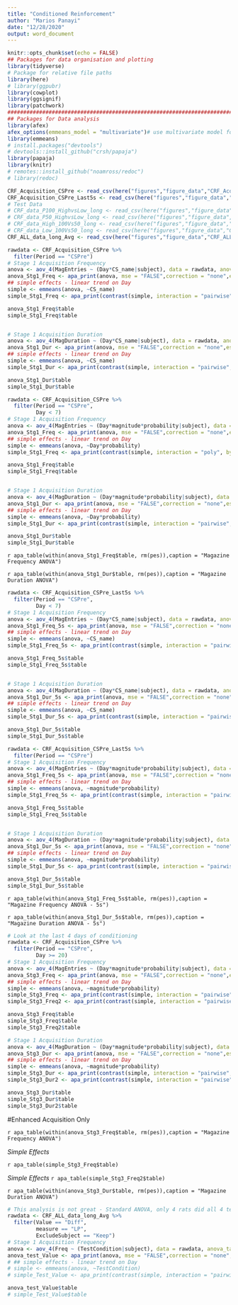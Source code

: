```yaml
---
title: "Conditioned Reinforcement"
author: "Marios Panayi"
date: "12/28/2020"
output: word_document
---
```


```r
knitr::opts_chunk$set(echo = FALSE)
## Packages for data organisation and plotting
library(tidyverse)
# Package for relative file paths
library(here)
# library(ggpubr)
library(cowplot)
library(ggsignif)
library(patchwork)
################################################################################
## Packages for Data analysis
library(afex)
afex_options(emmeans_model = "multivariate")# use multivariate model for all follow-up tests.
library(emmeans)
# install.packages("devtools")
# devtools::install_github("crsh/papaja")
library(papaja)
library(knitr)
# remotes::install_github("noamross/redoc")
# library(redoc)
```



```r
CRF_Acquisition_CSPre <- read_csv(here("figures","figure_data","CRF_Acquisition_CSPre.csv"))
CRF_Acquisition_CSPre_Last5s <- read_csv(here("figures","figure_data","CRF_Acquisition_CSPre_Last5s.csv"))
# Test Data
# CRF_data_P100_HighvsLow_long <- read_csv(here("figures","figure_data","CRF_data_P100_HighvsLow_long.csv"))
# CRF_data_P50_HighvsLow_long <- read_csv(here("figures","figure_data","CRF_data_P50_HighvsLow_long.csv"))
# CRF_data_High_100Vs50_long <- read_csv(here("figures","figure_data","CRF_data_High_100Vs50_long.csv"))
# CRF_data_Low_100Vs50_long <- read_csv(here("figures","figure_data","CRF_data_Low_100Vs50_long.csv"))
CRF_ALL_data_long_Avg <- read_csv(here("figures","figure_data","CRF_ALL_data_long_Avg.csv"))


```



```r
rawdata <- CRF_Acquisition_CSPre %>% 
  filter(Period == "CSPre")
# Stage 1 Acquisition Frequency
anova <- aov_4(MagEntries ~ (Day*CS_name|subject), data = rawdata, anova_table = list(correction = "none", es = "pes"))
anova_Stg1_Freq <- apa_print(anova, mse = "FALSE",correction = "none",es = "pes")
## simple effects - linear trend on Day
simple <- emmeans(anova, ~CS_name)
simple_Stg1_Freq <- apa_print(contrast(simple, interaction = "pairwise", adjust = "tukey"))

anova_Stg1_Freq$table
simple_Stg1_Freq$table


# Stage 1 Acquisition Duration
anova <- aov_4(MagDuration ~ (Day*CS_name|subject), data = rawdata, anova_table = list(correction = "none", es = "pes"))
anova_Stg1_Dur <- apa_print(anova, mse = "FALSE",correction = "none",es = "pes")
## simple effects - linear trend on Day
simple <- emmeans(anova, ~CS_name)
simple_Stg1_Dur <- apa_print(contrast(simple, interaction = "pairwise", adjust = "tukey"))

anova_Stg1_Dur$table
simple_Stg1_Dur$table

```



```r
rawdata <- CRF_Acquisition_CSPre %>% 
  filter(Period == "CSPre",
         Day < 7)
# Stage 1 Acquisition Frequency
anova <- aov_4(MagEntries ~ (Day*magnitude*probability|subject), data = rawdata, anova_table = list(correction = "none", es = "pes"))
anova_Stg1_Freq <- apa_print(anova, mse = "FALSE",correction = "none",es = "pes")
## simple effects - linear trend on Day
simple <- emmeans(anova, ~Day*probability)
simple_Stg1_Freq <- apa_print(contrast(simple, interaction = "poly", by = "probability", adjust = "tukey"))

anova_Stg1_Freq$table
simple_Stg1_Freq$table


# Stage 1 Acquisition Duration
anova <- aov_4(MagDuration ~ (Day*magnitude*probability|subject), data = rawdata, anova_table = list(correction = "none", es = "pes"))
anova_Stg1_Dur <- apa_print(anova, mse = "FALSE",correction = "none",es = "pes")
## simple effects - linear trend on Day
simple <- emmeans(anova, ~Day*probability)
simple_Stg1_Dur <- apa_print(contrast(simple, interaction = "pairwise", by = "Day", adjust = "tukey"))

anova_Stg1_Dur$table
simple_Stg1_Dur$table
```


`r apa_table(within(anova_Stg1_Freq$table, rm(pes)),caption = "Magazine Frequency ANOVA")`



`r apa_table(within(anova_Stg1_Dur$table, rm(pes)),caption = "Magazine Duration ANOVA")`


```r
rawdata <- CRF_Acquisition_CSPre_Last5s %>% 
  filter(Period == "CSPre",
         Day < 7)
# Stage 1 Acquisition Frequency
anova <- aov_4(MagEntries ~ (Day*CS_name|subject), data = rawdata, anova_table = list(correction = "none", es = "pes"))
anova_Stg1_Freq_5s <- apa_print(anova, mse = "FALSE",correction = "none",es = "pes")
## simple effects - linear trend on Day
simple <- emmeans(anova, ~CS_name)
simple_Stg1_Freq_5s <- apa_print(contrast(simple, interaction = "pairwise", adjust = "tukey"))

anova_Stg1_Freq_5s$table
simple_Stg1_Freq_5s$table


# Stage 1 Acquisition Duration
anova <- aov_4(MagDuration ~ (Day*CS_name|subject), data = rawdata, anova_table = list(correction = "none", es = "pes"))
anova_Stg1_Dur_5s <- apa_print(anova, mse = "FALSE",correction = "none",es = "pes")
## simple effects - linear trend on Day
simple <- emmeans(anova, ~CS_name)
simple_Stg1_Dur_5s <- apa_print(contrast(simple, interaction = "pairwise", adjust = "tukey"))

anova_Stg1_Dur_5s$table
simple_Stg1_Dur_5s$table
```




```r
rawdata <- CRF_Acquisition_CSPre_Last5s %>% 
  filter(Period == "CSPre")
# Stage 1 Acquisition Frequency
anova <- aov_4(MagEntries ~ (Day*magnitude*probability|subject), data = rawdata, anova_table = list(correction = "none", es = "pes"))
anova_Stg1_Freq_5s <- apa_print(anova, mse = "FALSE",correction = "none",es = "pes")
## simple effects - linear trend on Day
simple <- emmeans(anova, ~magnitude*probability)
simple_Stg1_Freq_5s <- apa_print(contrast(simple, interaction = "pairwise", by = "probability", adjust = "tukey"))

anova_Stg1_Freq_5s$table
simple_Stg1_Freq_5s$table


# Stage 1 Acquisition Duration
anova <- aov_4(MagDuration ~ (Day*magnitude*probability|subject), data = rawdata, anova_table = list(correction = "none", es = "pes"))
anova_Stg1_Dur_5s <- apa_print(anova, mse = "FALSE",correction = "none",es = "pes")
## simple effects - linear trend on Day
simple <- emmeans(anova, ~magnitude*probability)
simple_Stg1_Dur_5s <- apa_print(contrast(simple, interaction = "pairwise",  by = "probability", adjust = "tukey"))

anova_Stg1_Dur_5s$table
simple_Stg1_Dur_5s$table
```


`r apa_table(within(anova_Stg1_Freq_5s$table, rm(pes)),caption = "Magazine Frequency ANOVA - 5s")`



`r apa_table(within(anova_Stg1_Dur_5s$table, rm(pes)),caption = "Magazine Duration ANOVA - 5s")`

```r
# Look at the last 4 days of conditioning
rawdata <- CRF_Acquisition_CSPre %>% 
  filter(Period == "CSPre",
         Day >= 20)
# Stage 1 Acquisition Frequency
anova <- aov_4(MagEntries ~ (Day*magnitude*probability|subject), data = rawdata, anova_table = list(correction = "none", es = "pes"))
anova_Stg3_Freq <- apa_print(anova, mse = "FALSE",correction = "none",es = "pes")
## simple effects - linear trend on Day
simple <- emmeans(anova, ~magnitude*probability)
simple_Stg3_Freq <- apa_print(contrast(simple, interaction = "pairwise", by = "magnitude", adjust = "none"))
simple_Stg3_Freq2 <- apa_print(contrast(simple, interaction = "pairwise", by = "probability", adjust = "none"))

anova_Stg3_Freq$table
simple_Stg3_Freq$table
simple_Stg3_Freq2$table

# Stage 1 Acquisition Duration
anova <- aov_4(MagDuration ~ (Day*magnitude*probability|subject), data = rawdata, anova_table = list(correction = "none", es = "pes"))
anova_Stg3_Dur <- apa_print(anova, mse = "FALSE",correction = "none",es = "pes")
## simple effects - linear trend on Day
simple <- emmeans(anova, ~magnitude*probability)
simple_Stg3_Dur <- apa_print(contrast(simple, interaction = "pairwise", by = "magnitude", adjust = "none"))
simple_Stg3_Dur2 <- apa_print(contrast(simple, interaction = "pairwise", by = "probability", adjust = "none"))

anova_Stg3_Dur$table
simple_Stg3_Dur$table
simple_Stg3_Dur2$table
```


#Enhanced Acquisition Only

`r apa_table(within(anova_Stg3_Freq$table, rm(pes)),caption = "Magazine Frequency ANOVA")`

*Simple Effects*

`r apa_table(simple_Stg3_Freq$table)`

*Simple Effects*
`r apa_table(simple_Stg3_Freq2$table)`

`r apa_table(within(anova_Stg3_Dur$table, rm(pes)),caption = "Magazine Duration ANOVA")`


```r
# This analysis is not great - Standard ANOVA, only 4 rats did all 4 tests so this analysis kicks out too many subjects
rawdata <- CRF_ALL_data_long_Avg %>% 
  filter(Value == "Diff",
         measure == "LP",
         ExcludeSubject == "Keep")
# Stage 1 Acquisition Frequency
anova <- aov_4(Freq ~ (TestCondition|subject), data = rawdata, anova_table = list(correction = "none", es = "pes"))
anova_test_Value <- apa_print(anova, mse = "FALSE",correction = "none",es = "pes")
# ## simple effects - linear trend on Day
# simple <- emmeans(anova, ~TestCondition)
# simple_Test_Value <- apa_print(contrast(simple, interaction = "pairwise", by = "Probability", adjust = "tukey"))

anova_test_Value$table
# simple_Test_Value$table


```



